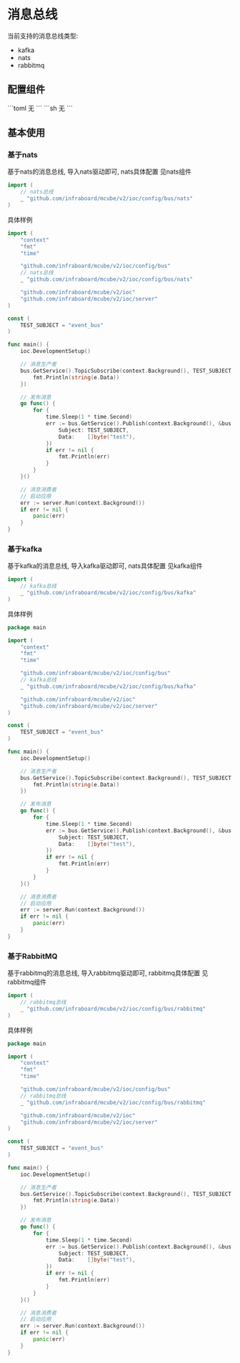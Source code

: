 
# 消息总线

当前支持的消息总线类型:
+ kafka
+ nats
+ rabbitmq

## 配置组件

<Tabs>
  <Tab label="toml">
```toml
无
```
  </Tab>
  <Tab label="env">
```sh
无
```
</Tab>
</Tabs>  

## 基本使用

### 基于nats

基于nats的消息总线, 导入nats驱动即可, nats具体配置 见nats组件
```go
import (
    // nats总线
	_ "github.com/infraboard/mcube/v2/ioc/config/bus/nats"
)
```

具体样例
```go
import (
	"context"
	"fmt"
	"time"

	"github.com/infraboard/mcube/v2/ioc/config/bus"
	// nats总线
	_ "github.com/infraboard/mcube/v2/ioc/config/bus/nats"

	"github.com/infraboard/mcube/v2/ioc"
	"github.com/infraboard/mcube/v2/ioc/server"
)

const (
	TEST_SUBJECT = "event_bus"
)

func main() {
	ioc.DevelopmentSetup()

	// 消息生产者
	bus.GetService().TopicSubscribe(context.Background(), TEST_SUBJECT, func(e *bus.Event) {
		fmt.Println(string(e.Data))
	})

	// 发布消息
	go func() {
		for {
			time.Sleep(1 * time.Second)
			err := bus.GetService().Publish(context.Background(), &bus.Event{
				Subject: TEST_SUBJECT,
				Data:    []byte("test"),
			})
			if err != nil {
				fmt.Println(err)
			}
		}
	}()

	// 消息消费者
	// 启动应用
	err := server.Run(context.Background())
	if err != nil {
		panic(err)
	}
}
```

### 基于kafka

基于kafka的消息总线, 导入kafka驱动即可, nats具体配置 见kafka组件
```go
import (
    // kafka总线
	_ "github.com/infraboard/mcube/v2/ioc/config/bus/kafka"
)
```

具体样例
```go
package main

import (
	"context"
	"fmt"
	"time"

	"github.com/infraboard/mcube/v2/ioc/config/bus"
	// kafka总线
	_ "github.com/infraboard/mcube/v2/ioc/config/bus/kafka"

	"github.com/infraboard/mcube/v2/ioc"
	"github.com/infraboard/mcube/v2/ioc/server"
)

const (
	TEST_SUBJECT = "event_bus"
)

func main() {
	ioc.DevelopmentSetup()

	// 消息生产者
	bus.GetService().TopicSubscribe(context.Background(), TEST_SUBJECT, func(e *bus.Event) {
		fmt.Println(string(e.Data))
	})

	// 发布消息
	go func() {
		for {
			time.Sleep(1 * time.Second)
			err := bus.GetService().Publish(context.Background(), &bus.Event{
				Subject: TEST_SUBJECT,
				Data:    []byte("test"),
			})
			if err != nil {
				fmt.Println(err)
			}
		}
	}()

	// 消息消费者
	// 启动应用
	err := server.Run(context.Background())
	if err != nil {
		panic(err)
	}
}
```

### 基于RabbitMQ

基于rabbitmq的消息总线, 导入rabbitmq驱动即可, rabbitmq具体配置 见rabbitmq组件
```go
import (
    // rabbitmq总线
	_ "github.com/infraboard/mcube/v2/ioc/config/bus/rabbitmq"
)
```

具体样例
```go
package main

import (
	"context"
	"fmt"
	"time"

	"github.com/infraboard/mcube/v2/ioc/config/bus"
	// rabbitmq总线
	_ "github.com/infraboard/mcube/v2/ioc/config/bus/rabbitmq"

	"github.com/infraboard/mcube/v2/ioc"
	"github.com/infraboard/mcube/v2/ioc/server"
)

const (
	TEST_SUBJECT = "event_bus"
)

func main() {
	ioc.DevelopmentSetup()

	// 消息生产者
	bus.GetService().TopicSubscribe(context.Background(), TEST_SUBJECT, func(e *bus.Event) {
		fmt.Println(string(e.Data))
	})

	// 发布消息
	go func() {
		for {
			time.Sleep(1 * time.Second)
			err := bus.GetService().Publish(context.Background(), &bus.Event{
				Subject: TEST_SUBJECT,
				Data:    []byte("test"),
			})
			if err != nil {
				fmt.Println(err)
			}
		}
	}()

	// 消息消费者
	// 启动应用
	err := server.Run(context.Background())
	if err != nil {
		panic(err)
	}
}
```